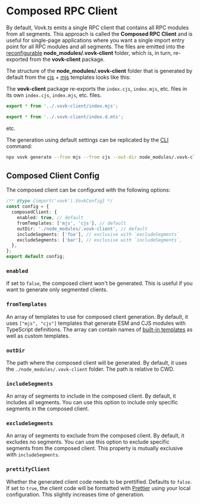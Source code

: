 
# Composed RPC Client

By default, Vovk.ts emits a single RPC client that contains all RPC modules from all segments. This approach is called the **Composed RPC Client** and is useful for single-page applications where you want a single import entry point for all RPC modules and all segments. The files are emitted into the [reconfigurable](/config) **node_modules/.vovk-client** folder, which is, in turn, re-exported from the **vovk-client** package.

The structure of the **node_modules/.vovk-client** folder that is generated by default from the [cjs](/templates#cjs) + [mjs](/templates#mjs) templates looks like this:

<FileTree> 
  <FileTree.Folder name="node_modules/.vovk-client" defaultOpen>
    <FileTree.File name="index.cjs" />
    <FileTree.File name="index.d.cts" />
    <FileTree.File name="index.mjs" />
    <FileTree.File name="index.d.mts" />
    <FileTree.File name="schema.cjs" />
    <FileTree.File name="schema.d.cts" />
    <FileTree.File name="openapi.json" />
    <FileTree.File name="openapi.cjs" />
    <FileTree.File name="openapi.d.cts" />
  </FileTree.Folder>
</FileTree>

The **vovk-client** package re-exports the `index.cjs`, `index.mjs`, etc. files in its own `index.cjs`, `index.mjs`, etc. files.

```ts filename="node_modules/vovk-client/index.mjs"
export * from '../.vovk-client/index.mjs';
```

```ts filename="node_modules/vovk-client/index.d.mts"
export * from '../.vovk-client/index.d.mts';
```

etc.

The generation using default settings can be replicated by the [CLI](/cli) command:

```sh npm2yarn
npx vovk generate --from mjs --from cjs --out-dir node_modules/.vovk-client
```

## Composed Client Config

The composed client can be configured with the following options:

```ts filename="vovk.config.mjs"
/** @type {import('vovk').VovkConfig} */
const config = {
  composedClient: {
    enabled: true, // default
    fromTemplates: ['mjs', 'cjs'], // default
    outDir: './node_modules/.vovk-client', // default
    includeSegments: ['foo'], // exclusive with `excludeSegments`
    excludeSegments: ['bar'], // exclusive with `includeSegments`,
  },
};
export default config;
```

### `enabled`

If set to `false`, the composed client won't be generated. This is useful if you want to generate only segmented clients.

### `fromTemplates`

An array of templates to use for composed client generation. By default, it uses `["mjs", "cjs"]` templates that generate ESM and CJS modules with TypeScript definitions. The array can contain names of [built-in templates](/templates) as well as custom templates.

### `outDir`

The path where the composed client will be generated. By default, it uses the `./node_modules/.vovk-client` folder. The path is relative to CWD.

### `includeSegments`

An array of segments to include in the composed client. By default, it includes all segments. You can use this option to include only specific segments in the composed client.

### `excludeSegments`

An array of segments to exclude from the composed client. By default, it excludes no segments. You can use this option to exclude specific segments from the composed client. This property is mutually exclusive with `includeSegments`.

### `prettifyClient`

Whether the generated client code needs to be prettified. Defaults to `false`. If set to `true`, the client code will be formatted with [Prettier](https://prettier.io/) using your local configuration. This slightly increases time of generation.
